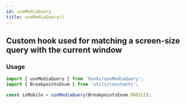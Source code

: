 ```yaml
---
id: useMediaQuery
title: useMediaQuery()
---
```


## Custom hook used for matching a screen-size query with the current window

### Usage

```js
import { useMediaQuery } from 'hooks/useMediaQuery';
import { BreakpointsEnum } from 'utils/constants';

const isMobile = useMediaQuery(BreakpointsEnum.MOBILE); 
```